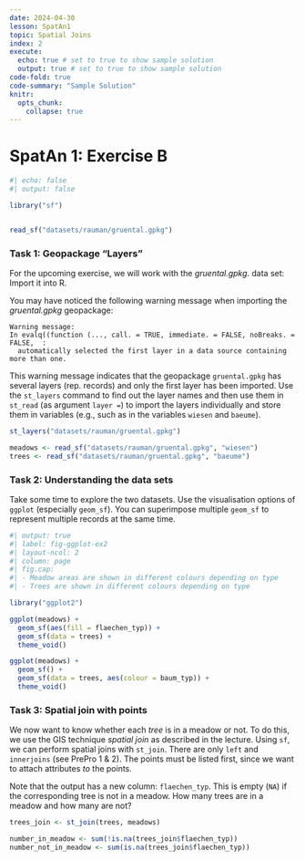 ```yaml
---
date: 2024-04-30
lesson: SpatAn1
topic: Spatial Joins
index: 2
execute:
  echo: true # set to true to show sample solution
  output: true # set to true to show sample solution
code-fold: true
code-summary: "Sample Solution"
knitr:
  opts_chunk:
    collapse: true  
---
```


# SpatAn 1: Exercise B {#sec-spatan1b}


```r
#| echo: false
#| output: false

library("sf")


read_sf("datasets/rauman/gruental.gpkg")
```

### Task 1: Geopackage "Layers"

For the upcoming exercise, we will work with the *gruental.gpkg*. data set: Import it into R. 

You may have noticed the following warning message when importing the *gruental.gpkg* geopackage:

```
Warning message:
In evalq((function (..., call. = TRUE, immediate. = FALSE, noBreaks. = FALSE,  :
  automatically selected the first layer in a data source containing more than one.
```

This warning message indicates that the geopackage `gruental.gpkg` has several layers (rep. records) and only the first layer has been imported. Use the `st_layers` command to find out the layer names and then use them in `st_read` (as argument `layer =`) to import the layers individually and store them in variables (e.g., such as in the variables `wiesen` and `baeume`).

```r
st_layers("datasets/rauman/gruental.gpkg")

meadows <- read_sf("datasets/rauman/gruental.gpkg", "wiesen")
trees <- read_sf("datasets/rauman/gruental.gpkg", "baeume")
```

### Task 2: Understanding the data sets

Take some time to explore the two datasets. Use the visualisation options of `ggplot` (especially `geom_sf`). You can superimpose multiple `geom_sf` to represent multiple records at the same time.

```r
#| output: true
#| label: fig-ggplot-ex2
#| layout-ncol: 2
#| column: page
#| fig.cap:
#| - Meadow areas are shown in different colours depending on type 
#| - Trees are shown in different colours depending on type

library("ggplot2")

ggplot(meadows) +
  geom_sf(aes(fill = flaechen_typ)) +
  geom_sf(data = trees) +
  theme_void()

ggplot(meadows) +
  geom_sf() +
  geom_sf(data = trees, aes(colour = baum_typ)) +
  theme_void()
```

### Task 3:  Spatial join with points {#sec-spatial-join-points}

We now want to know whether each *tree* is in a meadow or not. To do this, we use the GIS technique *spatial join* as described in the lecture. Using `sf`, we can perform spatial joins with `st_join`. There are only `left` and `innerjoins` (see PrePro 1 & 2). The points must be listed first, since we want to attach attributes *to* the points.

Note that the output has a new column: `flaechen_typ`. This is empty (`NA`) if the corresponding tree is not in a meadow. How many trees are in a meadow and how many are not?

```r
trees_join <- st_join(trees, meadows)

number_in_meadow <- sum(!is.na(trees_join$flaechen_typ))
number_not_in_meadow <- sum(is.na(trees_join$flaechen_typ))
```
